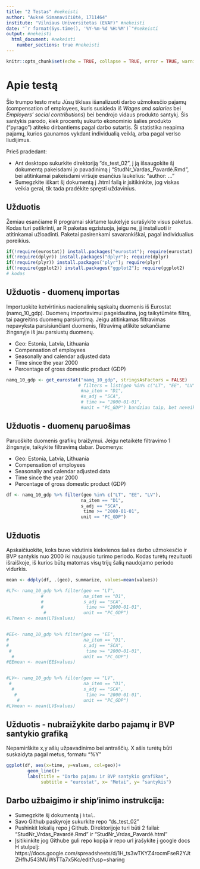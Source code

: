 ---
title: "2 Testas" #nekeisti
author: "Auksė Simanavičiūtė, 1711464" 
institute: "Vilniaus Universitetas (EVAF)" #nekeisti 
date: "`r format(Sys.time(), '%Y-%m-%d %H:%M')`"#nekeisti
output: #nekeisti
  html_document: #nekeisti
    number_sections: true #nekeisti
---

```{r setup, include=FALSE}
knitr::opts_chunk$set(echo = TRUE, collapse = TRUE, error = TRUE, warning = FALSE, message = FALSE)
```

# Apie testą
Šio trumpo testo metu Jūsų tiklsas išanalizuoti darbo užmokesčio pajamų (compensation of employees, kuris susideda iš *Wages and salaries* bei *Employers' social contributions*) bei bendrojo vidaus produkto santykį. Šis santykis parodo, kiek procentų sukurto ekonominio šalies produkto ("pyrago") atiteko dirbantiems pagal darbo sutartis. Ši statistika neapima pajamų, kurios gaunamos vykdant individualią veiklą, arba pagal verlso liudijimus.

Prieš pradedant:

* Ant desktopo sukurkite direktoriją "ds_test_02", į ją išsaugokite šį dokumentą pakeisdami jo pavadinimą į "StudNr_Vardas_Pavardė.Rmd", bei atitinkamai pakeisdami viršuje esančius laukelius: "author: ..."
* Sumegzkite iškart šį dokumentą į .html failą ir įsitikinkite, jog viskas veikia gerai, tik tada pradėkite spręsti uždavinius.

## Užduotis
Žemiau esančiame R programai skirtame laukelyje surašykite visus paketus. Kodas turi patikrinti, ar R paketas egzistuoja, jeigu ne, jį instaliuoti ir atitinkamai užloadinti. Paketai pasirenkami savarankiškai, pagal individualius poreikius.

```{r}
if(!require(eurostat)) install.packages("eurostat"); require(eurostat)
if(!require(dplyr)) install.packages("dplyr"); require(dplyr)
if(!require(plyr)) install.packages("plyr"); require(plyr)
if(!require(ggplot2)) install.packages("ggplot2"); require(ggplot2)
# kodas
```


## Užduotis - duomenų importas
Importuokite ketvirtinius nacionalinių sąskaitų duomenis iš Eurostat (namq_10_gdp). Duomenų importavimui pageidautina, jog taikytūmėte filtrą, tai pagreitins duomenų parsiuntimą. Jeigu atitinkamas filtravimas nepavyksta parsisiunčiant duomenis, filtravimą atlikite sekančiame žingsnyje iš jau parsiustų duomenų.

* Geo: Estonia, Latvia, Lithuania
* Compensation of employees 
* Seasonally and calendar adjusted data
* Time since the year 2000
* Percentage of gross domestic product (GDP) 


```{r}
namq_10_gdp <- get_eurostat("namq_10_gdp", stringsAsFactors = FALSE)
                           # filters = list(geo %in% c("LT", "EE", "LV")), 
                            #na_item = "D1", 
                            #s_adj = "SCA", 
                            # time >= "2000-01-01", 
                            #unit = "PC_GDP") bandziau taip, bet neveike


```

## Užduotis - duomenų paruošimas
Paruoškite duomenis grafikų braižymui. Jeigu netaikėte filtravimo 1 žingsnyje, taikykite filtravimą dabar.
Duomenys:

* Geo: Estonia, Latvia, Lithuania
* Compensation of employees 
* Seasonally and calendar adjusted data
* Time since the year 2000
* Percentage of gross domestic product (GDP) 


```{r}

df <- namq_10_gdp %>% filter(geo %in% c("LT", "EE", "LV"), 
                            na_item == "D1", 
                            s_adj == "SCA", 
                             time >= "2000-01-01", 
                            unit == "PC_GDP")


```


## Užduotis
Apskaičiuokite, koks buvo vidutinis kiekvienos šalies darbo užmokesčio ir BVP santykis nuo 2000 iki naujausio turimo periodo. Kodas turėtų rezultuoti išraiškoje, iš kurios būtų matomas visų trijų šalių naudojamo periodo vidurkis.

```{r}
mean <- ddply(df, .(geo), summarize, values=mean(values))

#LT<- namq_10_gdp %>% filter(geo == "LT", 
             #               na_item == "D1", 
             #               s_adj == "SCA", 
             #                time >= "2000-01-01", 
              #              unit == "PC_GDP")
#LTmean <- mean(LT$values)


#EE<- namq_10_gdp %>% filter(geo == "EE", 
#                            na_item == "D1", 
#                            s_adj == "SCA", 
 #                            time >= "2000-01-01", 
  #                          unit == "PC_GDP")
#EEmean <- mean(EE$values)


#LV<- namq_10_gdp %>% filter(geo == "LV", 
 #                           na_item == "D1", 
  #                          s_adj == "SCA", 
   #                          time >= "2000-01-01", 
    #                        unit == "PC_GDP")
#LVmean <- mean(LV$values)


```

## Užduotis - nubraižykite darbo pajamų ir BVP santykio grafiką
Nepamirškite x,y ašių užpavadinimo bei antraščių. X ašis turėtų būti suskaidyta pagal metus, formatu "%Y"

```{r, fig.width=10}
ggplot(df, aes(x=time, y=values, col=geo))+
        geom_line()+
        labs(title = "Darbo pajamu ir BVP santykio grafikas", 
             subtitle = "eurostat", x= "Metai", y= "santykis")
```

## Darbo užbaigimo ir ship'inimo instrukcija:
* Sumegzkite šį dokumentą į `html`. 
* Savo Github paskyroje sukurkite repo "ds_test_02"
* Pushinkit lokalią repo į Github. Direktorijoje turi būti 2 failai: "StudNr_Vrdas_Pavardė.Rmd" ir "StudNr_Vrdas_Pavardė.html"
* Įsitikinkite jog Githube guli repo kopija ir repo url įrašykite į google docs H stulpelį: https://docs.google.com/spreadsheets/d/1H_ts3wTKYZ4rocmFseR2YJtZHfhJ543MUWsTTa7x5Kc/edit?usp=sharing


